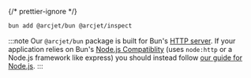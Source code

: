 
{/* prettier-ignore */}
<SelectableContent client:load frameworkSwitcher>
<div>

```bash
bun add @arcjet/bun @arcjet/inspect
```

</div>
</SelectableContent>

:::note Our `@arcjet/bun` package is built for Bun's
[HTTP server](https://bun.sh/docs/api/http). If your application relies on Bun's
[Node.js Compatiblity](https://bun.sh/docs/runtime/nodejs-apis) (uses
`node:http` or a Node.js framework like express) you should instead follow
[our guide for Node.js](/signup-protection/quick-start?f=node-js). :::
